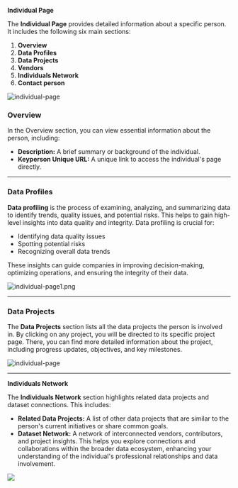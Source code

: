 **Individual Page**

The **Individual Page** provides detailed information about a specific person. It includes the following six main sections:

1. **Overview**  
2. **Data Profiles**  
3. **Data Projects**  
4. **Vendors**  
5. **Individuals Network**  
6. **Contact person**

<Frame>
  <img src="/images/individual-page1.png" alt="individual-page" style={{ borderRadius: '0.5rem' }} />
</Frame>

### **Overview**

In the Overview section, you can view essential information about the person, including:

* **Description:** A brief summary or background of the individual.  
* **Keyperson Unique URL:** A unique link to access the individual's page directly.

---

### **Data Profiles**

**Data profiling** is the process of examining, analyzing, and summarizing data to identify trends, quality issues, and potential risks. This helps to gain high-level insights into data quality and integrity. Data profiling is crucial for:

* Identifying data quality issues  
* Spotting potential risks  
* Recognizing overall data trends

These insights can guide companies in improving decision-making, optimizing operations, and ensuring the integrity of their data.

<Frame>
  <img src="/images/individual-page2.png" alt="individual-page1.png" style={{ borderRadius: '0.5rem' }} />
</Frame>

---

### **Data Projects**

The **Data Projects** section lists all the data projects the person is involved in. By clicking on any project, you will be directed to its specific project page. There, you can find more detailed information about the project, including progress updates, objectives, and key milestones.

<Frame>
  <img src="/images/individual-page3.png" alt="individual-page" style={{ borderRadius: '0.5rem' }} />
</Frame>

---

**Individuals Network**

The **Individuals Network** section highlights related data projects and dataset connections. This includes:

* **Related Data Projects:** A list of other data projects that are similar to the person's current initiatives or share common goals.  
* **Dataset Network:** A network of interconnected vendors, contributors, and project insights. This helps you explore connections and collaborations within the broader data ecosystem, enhancing your understanding of the individual's professional relationships and data involvement.

<Frame>
  <img src="/images/individual-page4.png" individual-page" style={{ borderRadius: '0.5rem' }} />
</Frame>


